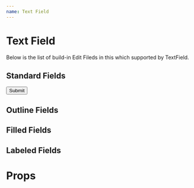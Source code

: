 ```yaml
---
name: Text Field
---
```



# Text Field

Below is the list of build-in Edit Fileds in this which supported by TextField.

## Standard Fields

<Playground>
  <form>
    <div style={{ margin: 10 }}>
      <EditField value="Basic Text Field" />
    </div>
    <div style={{ margin: 10 }}>
      <EditField placeholder="Text Field with Placeholder" />
    </div>
    <div style={{ margin: 10 }}>
      <EditField
        label="Name"
        placeholder="Text Field with Placeholder and Label"
      />
    </div>
    <div style={{ margin: 10 }}>
      <EditField label="Multi-line field" multiline rows={3} rowsMax={10} />
    </div>
    <div style={{ margin: 10 }}>
      <EditField label="Password" type="password" />
    </div>
    <div style={{ margin: 10 }}>
      <EditField label="Required Filed" required />
    </div>
    <div style={{ margin: 10 }}>
      <EditField label="Email" type="email" />
    </div>
    <div style={{ margin: 10 }}>
      <Button color="primary" variant="contained" type="submit">
        Submit
      </Button>
    </div>
  </form>
</Playground>

## Outline Fields

<Playground>
  <div style={{ margin: 10 }}>
    <EditField variant="outlined" value="Basic Text Field" />
  </div>
  <div style={{ margin: 10 }}>
    <EditField variant="outlined" placeholder="Text Field with Placeholder" />
  </div>
  <div style={{ margin: 10 }}>
    <EditField
      label="Name"
      variant="outlined"
      placeholder="Text Field with Placeholder and Label"
    />
  </div>
  <div style={{ margin: 10 }}>
    <EditField
      label="Multi-line field"
      variant="outlined"
      multiline
      rows={3}
      rowsMax={10}
    />
  </div>
  <div style={{ margin: 10 }}>
    <EditField label="Password" variant="outlined" type="password" />
  </div>
  <div style={{ margin: 10 }}>
    <EditField label="Required Filed" variant="outlined" required />
  </div>
</Playground>

## Filled Fields

<Playground>
  <div style={{ margin: 10 }}>
    <EditField variant="filled" value="Basic Text Field" />
  </div>
  <div style={{ margin: 10 }}>
    <EditField variant="filled" placeholder="Text Field with Placeholder" />
  </div>
  <div style={{ margin: 10 }}>
    <EditField
      label="Name"
      variant="filled"
      placeholder="Text Field with Placeholder and Label"
    />
  </div>
  <div style={{ margin: 10 }}>
    <EditField
      label="Multi-line field"
      variant="filled"
      multiline
      rows={3}
      rowsMax={10}
    />
  </div>
  <div style={{ margin: 10 }}>
    <EditField label="Password" variant="filled" type="password" />
  </div>
  <div style={{ margin: 10 }}>
    <EditField label="Required Filed" variant="filled" required />
  </div>
</Playground>

## Labeled Fields

<Playground>
  <div style={{ margin: 10 }}>
    <EditField variant="labeled" value="Basic Text Field" />
  </div>
  <div style={{ margin: 10 }}>
    <EditField variant="labeled" placeholder="Text Field with Placeholder" />
  </div>
  <div style={{ margin: 10 }}>
    <EditField
      name="labeledEditField1"
      label="Name"
      variant="labeled"
      placeholder="Text Field with Placeholder and Label"
    />
  </div>
  <div style={{ margin: 10 }}>
    <EditField
      name="labeledEditField2"
      label="Multi-line field"
      variant="labeled"
      multiline
      rows={3}
      rowsMax={10}
    />
  </div>
  <div style={{ margin: 10 }}>
    <EditField
      disabled
      name="labeledEditField3"
      label="Password"
      variant="labeled"
      type="password"
    />
  </div>
  <div style={{ margin: 10 }}>
    <EditField
      required
      name="labeledEditField4"
      label="Required Filed"
      variant="labeled"
      required
    />
  </div>
</Playground>

# Props

<Props of={EditField} />
